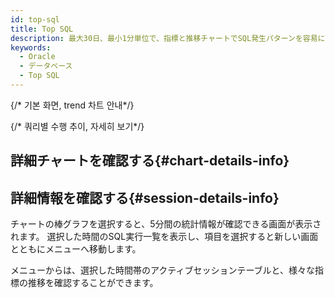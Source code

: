 ```yaml
---
id: top-sql
title: Top SQL
description: 最大30日、最小1分単位で、指標と推移チャートでSQL発生パターンを容易に把握できます。
keywords:
  - Oracle
  - データベース
  - Top SQL
---
```


{/* 기본 화면, trend 차트 안내*/}


<Dbstattopsqldesc />

{/* 쿼리별 수행 추이, 자세히 보기*/}


<Dbstatsqlviewquery />


<Dbstatsqlviewquerydetailssummary />


<Dbproductsqlstatquerydetails />

## 詳細チャートを確認する{#chart-details-info}


<Dbstatsqlchartdetails />

## 詳細情報を確認する{#session-details-info}

<ImgLang img='db-top-sql-details.png' desc='세션 상세 정보' />

チャートの棒グラフを選択すると、5分間の統計情報が確認できる<Cmdname sid="session_detail" className="uitext" />画面が表示されます。 選択した時間のSQL実行一覧を表示し、項目を選択すると新しい画面とともに<Cmdname sid="instance_monitoring" className="uitext" />メニューへ移動します。

<Cmdname sid="instance_monitoring" className="uitext" />メニューからは、選択した時間帯のアクティブセッションテーブルと、様々な指標の推移を確認することができます。


<Dbv2dataeditcolumn level={2} />
